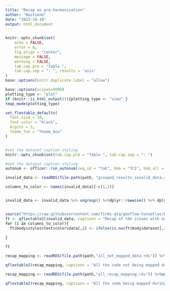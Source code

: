 ```yaml
---
title: "Recap on pre-harmonisation"
author: "BastienG"
date: "2023-10-18"
output: html_document
---
```




```r

knitr::opts_chunk$set(
	echo = FALSE,
	error = 0,
	fig.align = "center",
	message = FALSE,
	warning = FALSE,
	tab.cap.pre = "Table ",
	tab.cap.sep = ": ", results = 'asis'
)
base::options(knitr.duplicate.label = "allow")
```


```r

base::options(scipen=9999)
plotting_type <- "plot" 
if (knitr::is_html_output()){plotting_type <- "view" }
tmap_mode(plotting_type)

```


```r

set_flextable_defaults(
  font.size = 10,
  font.color = "black",
  digits = 2,
  theme_fun = "theme_box"
)


#set the dataset caption styling
knitr::opts_chunk$set(tab.cap.pre = "Table ", tab.cap.sep = ": ")

#set the dataset caption styling
autonum <- officer::run_autonum(seq_id = "tab", bkm = "TC1", bkm_all = TRUE) # number the table, bkm (bookmark) is important as the cross-referencing is done using the bookmark


```



```r

invalid_data <- readRDS(file.path(path, "grouped_results_invalid_data.rds")) %>%ungroup() %>% arrange(tRFMO)%>%  distinct()

columns_to_color <- names(invalid_data)[-c(1,2)]


invalid_data <- invalid_data %>% ungroup() %>%dplyr::rowwise() %>% dplyr::mutate(All_good = ifelse(sum(across(columns_to_color)) ==0, TRUE, FALSE)) %>% arrange(All_good, tRFMO) %>% group_by(All_good, tRFMO)



```

```r

source("https://raw.githubusercontent.com/firms-gta/geoflow-tunaatlas/Developement/Analysis_markdown/functions/Functions_markdown.R")
ft <- qflextable2(invalid_data, captionn = "Recap of the issues with each dataframe", grouped_data = c("All_good", "tRFMO"))
for (i in columns_to_color){
  ft$body$styles$text$color$data[,i] <- ifelse(is.na(ft$body$dataset[,i]), "blue", ifelse(ft$body$dataset[,i], "red", "green"))
  
}

```


```r

ft

```




```r

recap_mapping <- readRDS(file.path(path,"all_not_mapped_data.rds")) %>%ungroup() %>% arrange(source_authority) %>% distinct() %>% arrange(Dimension)

```


```r

qflextable2(recap_mapping, captionn = "All the code not being mapped during the pre-harmonisation", grouped_data = c("source_authority", "Dimension"))

```



```r

recap_mapping <- readRDS(file.path(path,"all_recap_mapping.rds")) %>%ungroup() %>% arrange(source_authority)%>% dplyr::select(-Entity)  %>% filter(src_code != trg_code) %>% distinct()

```


```r

qflextable2(recap_mapping, captionn = "All the code being mapped during the pre-harmonisation (not displayed if identical)", grouped_data = c("source_authority", "src_codingsystem"))

```
